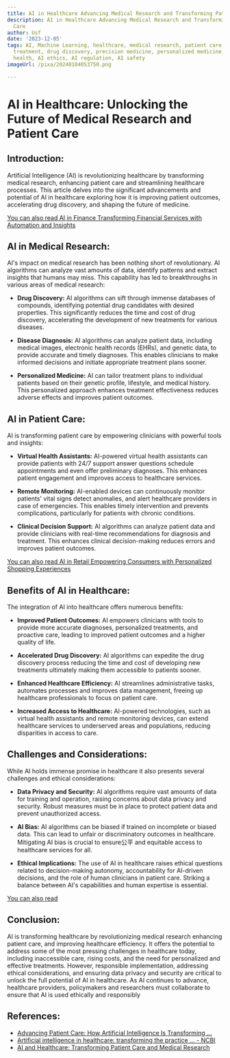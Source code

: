 ```yaml
---
title: AI in Healthcare Advancing Medical Research and Transforming Patient Care
description: AI in Healthcare Advancing Medical Research and Transforming Patient
  Care
author: Usf
date: '2023-12-05'
tags: AI, Machine Learning, healthcare, medical research, patient care, diagnosis,
  treatment, drug discovery, precision medicine, personalized medicine, population
  health, AI ethics, AI regulation, AI safety
imageUrl: /pixa/20240104053750.png

---
```

# **AI in Healthcare: Unlocking the Future of Medical Research and Patient Care**

## Introduction:
Artificial Intelligence (AI) is revolutionizing healthcare by transforming medical research, enhancing patient care and streamlining healthcare processes. This article delves into the significant advancements and potential of AI in healthcare exploring how it is improving patient outcomes, accelerating drug discovery, and  shaping the future of medicine.

[You can also read AI in Finance Transforming Financial Services with Automation and Insights](AI%20in%20Finance%20Transforming%20Financial%20Services%20with%20Automation%20and%20Insights)


##  AI in Medical Research:
AI's impact on  medical research has  been nothing short of revolutionary. AI algorithms can analyze vast amounts of data, identify  patterns and extract insights that humans may miss. This capability has led to breakthroughs  in various areas of medical research:

* **Drug Discovery:** AI algorithms can sift through immense databases of compounds, identifying potential drug  candidates with desired  properties. This significantly reduces the time  and cost of drug discovery, accelerating the development of new treatments for various diseases.

* **Disease Diagnosis:** AI  algorithms can analyze patient data, including medical images, electronic health records (EHRs), and genetic data, to provide accurate  and timely diagnoses. This enables clinicians to  make informed decisions and initiate appropriate treatment plans sooner.

* **Personalized Medicine:** AI can tailor treatment plans  to  individual patients based on their genetic profile,  lifestyle, and medical history. This personalized approach enhances treatment effectiveness reduces adverse effects and improves patient outcomes.

## AI in Patient Care:
AI is transforming patient care by empowering clinicians with powerful tools  and insights:

*  **Virtual Health Assistants:** AI-powered  virtual health  assistants can provide patients with 24/7 support  answer questions schedule appointments  and even offer  preliminary  diagnoses. This enhances patient engagement and improves access to healthcare services.

* **Remote  Monitoring:** AI-enabled devices can continuously  monitor patients' vital signs detect anomalies, and alert healthcare  providers in case of emergencies. This enables timely intervention and  prevents complications, particularly for patients with chronic conditions.

* **Clinical Decision Support:** AI  algorithms can analyze patient data and provide clinicians with  real-time recommendations for diagnosis and treatment. This  enhances clinical decision-making  reduces errors and improves patient outcomes.

[You can also read AI in Retail Empowering Consumers with Personalized Shopping Experiences](AI%20in%20Retail%20Empowering%20Consumers%20with%20Personalized%20Shopping%20Experiences)


## Benefits of AI in  Healthcare:
The integration of AI into healthcare offers numerous benefits:

* **Improved Patient Outcomes:** AI empowers clinicians  with tools to provide more accurate diagnoses, personalized treatments, and  proactive care,  leading to improved patient outcomes and a higher quality of life.

* **Accelerated Drug Discovery:** AI algorithms can expedite the drug discovery process reducing the time and cost of developing new treatments ultimately making them  accessible to patients sooner.

* **Enhanced Healthcare Efficiency:** AI streamlines  administrative tasks, automates  processes  and improves data management,  freeing up healthcare professionals  to focus on patient care.

* **Increased Access to Healthcare:** AI-powered technologies, such as virtual health assistants and remote monitoring  devices, can extend  healthcare services to underserved areas and populations, reducing disparities in access to care.

## Challenges and Considerations:
While AI holds immense  promise in healthcare it  also presents several challenges and ethical considerations:

* **Data Privacy and Security:** AI algorithms require vast amounts of data for training and operation, raising concerns about data  privacy and security.  Robust measures must be in  place to protect patient data  and prevent unauthorized access.

* **AI Bias:** AI algorithms  can be biased if trained on  incomplete  or biased data. This can lead to unfair or discriminatory outcomes in healthcare. Mitigating AI bias is crucial to ensure公平  and  equitable access to healthcare services for all.

*  **Ethical Implications:** The use of AI in healthcare raises ethical questions related to decision-making autonomy, accountability  for AI-driven decisions, and the role of human clinicians in patient care. Striking a balance between AI's  capabilities and human expertise is  essential.

[You can also read  ]()


## Conclusion:

AI is transforming healthcare by revolutionizing medical research enhancing patient  care, and improving healthcare efficiency.  It offers the potential to address  some  of the most pressing challenges in healthcare today, including inaccessible care, rising costs, and the need for personalized and effective treatments. However, responsible  implementation,  addressing ethical considerations, and ensuring data privacy and security are critical to  unlock the full potential  of AI in healthcare. As AI continues to advance, healthcare providers, policymakers and researchers must  collaborate to ensure that AI is used ethically and responsibly

## References:
- [Advancing Patient Care: How Artificial Intelligence Is Transforming ...](https://www.ncbi.nlm.nih.gov/pmc/articles/PMC10455458/)
- [Artificial intelligence in healthcare: transforming the practice ... - NCBI](https://www.ncbi.nlm.nih.gov/pmc/articles/PMC8285156/)
- [AI and Healthcare: Transforming Patient Care and Medical Research](https://www.linkedin.com/pulse/ai-healthcare-transforming-patient-care-medical-tess-robinson-6obgc?trk=articles_directory)
